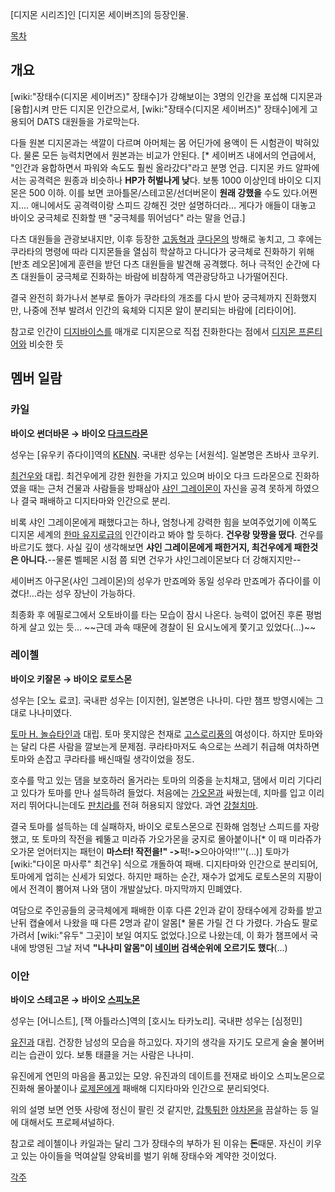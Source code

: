 [디지몬 시리즈]인 [디지몬 세이버즈]의 등장인물.

[[목차]]

== 개요 ==
[wiki:"장태수(디지몬 세이버즈)" 장태수]가 강해보이는 3명의 인간을 포섭해 디지몬과 [융합]시켜 만든 디지몬 인간으로서, [wiki:"장태수(디지몬 세이버즈)" 장태수]에게 고용되어 DATS 대원들을 가로막는다.

다들 원본 디지몬과는 색깔이 다르며 아머체는 몸 어딘가에 용액이 든 시험관이 박혀있다. 물론 모든 능력치면에서 원본과는 비교가 안된다. [* 세이버즈 내에서의 언급에서, "인간과 융합하면서 파워와 속도도 훨씬 올라갔다"라고 분명 언급. 디지몬 카드 알파에서는 공격력은 원종과 비슷하나 '''HP가 허벌나게 낮'''다. 보통 1000 이상인데 바이오 디지몬은 500 이하. 이를 보면 코아틀몬/스테고몬/선더버몬이 '''원래 강했을''' 수도 있다.어쩐지.... 애니에서도 공격력이랑 스피드 강해진 것만 설명하더라... 게다가 애들이 대놓고 바이오 궁극체로 진화할 땐 "궁극체를 뛰어넘다" 라는 말을 언급.]

다츠 대원들을 관광보내지만, 이후 등장한 [[고동혁]]과 [[쿠다몬]]의 방해로 놓치고, 그 후에는 쿠라타의 명령에 따라 디지몬들을 열심히 학살하고 다니다가 궁극체로 진화하기 위해 [반초 레오몬]에게 훈련을 받던 다츠 대원들을 발견해 공격했다. 허나 극적인 순간에 다츠 대원들이 궁극체로 진화하는 바람에 비참하게 역관광당하고 나가떨어진다.

결국 완전히 화가나서 본부로 돌아가 쿠라타의 개조를 다시 받아 궁극체까지 진화했지만, 나중에 전부 발려서 인간의 육체와 디지몬 알이 분리되는 바람에 [리타이어].

참고로 인간이 [[디지바이스]]를 매개로 디지몬으로 직접 진화한다는 점에서 [[디지몬 프론티어]]와 비슷한 듯

== 멤버 일람 ==
=== 카일 ===
'''바이오 썬더바몬 → 바이오 [[다크드라몬]]'''

성우는 [유우키 쥬다이]역의 [[KENN]]. 국내판 성우는 [서원석]. 일본명은 츠바사 코우키.

[[최건우]]와 대립. 최건우에게 강한 원한을 가지고 있으며 바이오 다크 드라몬으로 진화하였을 때는 근처 건물과 사람들을 방패삼아 [[샤인 그레이몬]]이 자신을 공격 못하게 하였으나 결국 패배하고 디지타마와 인간으로 분리.

비록 샤인 그레이몬에게 패했다고는 하나, 엄청나게 강력한 힘을 보여주었기에 이쪽도 디지몬 세계의 [[한마 유지로]]급의 인간이라고 봐야 할 듯하다. '''건우랑 맞짱을 떴다'''. 건우를 바르기도 했다. 사실 깊이 생각해보면 '''샤인 그레이몬에게 패한거지, 최건우에게 패한것은 아니다.'''--물론 벨페몬 시점 쯤 되면 건우가 샤인그레이몬보다 더 강해지지만--

세이버즈 아구몬(샤인 그레이몬)의 성우가 만죠메와 동일 성우라 만죠메가 쥬다이를 이겼다!...라는 성우 장난이 가능하다.

최종화 후 에필로그에서 오토바이를 타는 모습이 잠시 나온다. 능력이 없어진 후론 평범하게 살고 있는 듯... ~~근데 과속 때문에 경찰이 된 요시노에게 쫓기고 있었다(...)~~

=== 레이첼 ===
'''바이오 키잘몬 → 바이오 로토스몬'''

성우는 [오노 료코]. 국내판 성우는 [이지현], 일본명은 나나미. 다만 챔프 방영시에는 그대로 나나미였다.

[[토마 H. 놀슈타인]]과 대립. 토마 못지않은 천재로 [[고스로리]]풍의 여성이다. 하지만 토마와는 달리 다른 사람을 깔보는게 문제점. 쿠라타마저도 속으로는 쓰레기 취급해 여차하면 토마와 손잡고 쿠라타를 배신때릴 생각이었을 정도.

호수를 막고 있는 댐을 보호하러 올거라는 토마의 의중을 눈치채고, 댐에서 미리 기다리고 있다가 토마를 만나 설득하려 들었다. 처음에는 [[가오몬]]과 싸웠는데, 치마를 입고 이리저리 뛰어다니는데도 [[판치라]]를 전혀 허용되지 않았다. 과연 [[강철치마]].

결국 토마를 설득하는 데 실패하자, 바이오 로토스몬으로 진화해 엄청난 스피드를 자랑했고, 또 토마의 작전을 꿰뚤고 미라쥬 가오가몬을 궁지로 몰아붙이나[* 이 때 미라쥬가오가몬 얻어터지는 패턴이 '''마스터! 작전을!" -> '''퍽!''' -> '''으아아악!!'''(...)] 토마가 [wiki:"다이몬 마사루" 최건우] 식으로 개돌하여 패배. 디지타마와 인간으로 분리되어, 토마에게 업히는 신세가 되었다. 하지만 패하는 순간, 재수가 없게도 로토스몬의 지팡이에서 전격이 뿜어져 나와 댐이 개발살났다. 마지막까지 민폐였다.

여담으로 주인공들의 궁극체에게 패배한 이후 다른 2인과 같이 장태수에게 강화를 받고 난뒤 캡슐에서 나왔을 때 다른 2명과 같이 알몸[* 물론 가릴 건 다 가렸다. 가슴도 팔로 가려서 [wiki:"유두" 그곳]이 보일 여지도 없었다.]으로 나왔는데, 이 화가 챔프에서 국내에 방영된 그날 저녁 '''"나나미 알몸"이 [[네이버]] 검색순위에 오르기도 했다'''(...)

=== 이안 ===
'''바이오 스테고몬 → 바이오 [[스피노몬]]'''

성우는 [어니스트], [잭 아틀라스]역의 [호시노 타카노리]. 국내판 성우는 [심정민]

[[유진]]과 대립. 건장한 남성의 모습을 하고있다. 자기의 생각을 자기도 모르게 술술 불어버리는 습관이 있다. 보통 태클을 거는 사람은 나나미.

유진에게 연민의 마음을 품고있는 모양. 유진과의 데이트를 전재로 바이오 스피노몬으로 진화해 몰아붙이나 [[로제몬]]에게 패배해 디지타마와 인간으로 분리되엇다.

위의 설명 보면 언뜻 사랑에 정신이 팔린 것 같지만, [[갑툭튀]]한 [[야차몬]]을 끔살하는 등 일에 대해서도 프로페셔널하다. 

참고로 레이첼이나 카일과는 달리 그가 장태수의 부하가 된 이유는 '''돈'''때문. 자신이 키우고 있는 아이들을 먹여살릴 양육비를 벌기 위해 장태수와 계약한 것이었다.

[[각주]]
